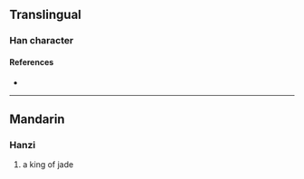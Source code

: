{{character info}}
==Translingual==

===Han character===
{{Han char|rn=96|rad=玉|as=08|sn=12|four=|canj=MGDOO|ids=⿰𤣩來}}

====References====
* {{Han ref|kx=0734.120|dkj=21050|dj=1146.170|hdz=21120.110|uh=741C|ud=29724}}

----

==Mandarin==

===Hanzi===
{{cmn-hanzi|pin=[[lái]] ([[lai2]])|wg=lai<sup>2</sup>}}

# a king of jade